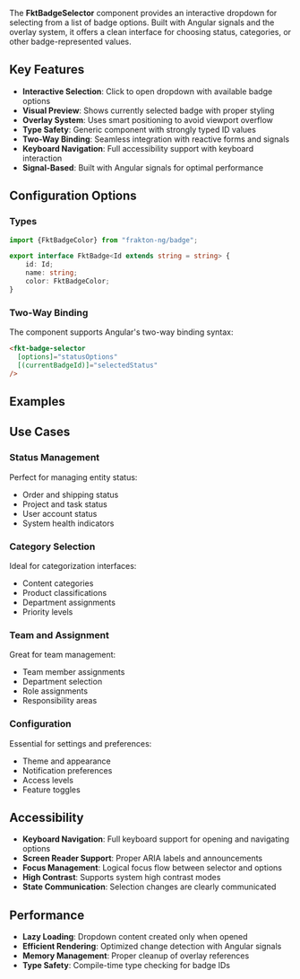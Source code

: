 
<Meta of={fktBadgeSelectorStories}/>

The **FktBadgeSelector** component provides an interactive dropdown for selecting from a list of badge options. Built with Angular signals and the overlay system, it offers a clean interface for choosing status, categories, or other badge-represented values.

## Key Features

- **Interactive Selection**: Click to open dropdown with available badge options
- **Visual Preview**: Shows currently selected badge with proper styling
- **Overlay System**: Uses smart positioning to avoid viewport overflow
- **Type Safety**: Generic component with strongly typed ID values
- **Two-Way Binding**: Seamless integration with reactive forms and signals
- **Keyboard Navigation**: Full accessibility support with keyboard interaction
- **Signal-Based**: Built with Angular signals for optimal performance

## Configuration Options

<ArgTypes />

### Types
```ts
import {FktBadgeColor} from "frakton-ng/badge";

export interface FktBadge<Id extends string = string> {
	id: Id;
	name: string;
	color: FktBadgeColor;
}
```

### Two-Way Binding
The component supports Angular's two-way binding syntax:
```html
<fkt-badge-selector
  [options]="statusOptions"
  [(currentBadgeId)]="selectedStatus"
/>
```

## Examples

<StoryDoc of={fktBadgeSelectorStories.Preview}/>
<StoryDoc of={fktBadgeSelectorStories.OrderStatus} code={rawExamples.orderStatusExample}/>
<StoryDoc of={fktBadgeSelectorStories.Priority} code={rawExamples.priorityExample}/>
<StoryDoc of={fktBadgeSelectorStories.ProjectStatus}/>
<StoryDoc of={fktBadgeSelectorStories.UserStatus}/>
<StoryDoc of={fktBadgeSelectorStories.TeamAssignment}/>
<StoryDoc of={fktBadgeSelectorStories.Category}/>


## Use Cases

### Status Management
Perfect for managing entity status:
- Order and shipping status
- Project and task status
- User account status
- System health indicators

### Category Selection
Ideal for categorization interfaces:
- Content categories
- Product classifications
- Department assignments
- Priority levels

### Team and Assignment
Great for team management:
- Team member assignments
- Department selection
- Role assignments
- Responsibility areas

### Configuration
Essential for settings and preferences:
- Theme and appearance
- Notification preferences
- Access levels
- Feature toggles

## Accessibility

- **Keyboard Navigation**: Full keyboard support for opening and navigating options
- **Screen Reader Support**: Proper ARIA labels and announcements
- **Focus Management**: Logical focus flow between selector and options
- **High Contrast**: Supports system high contrast modes
- **State Communication**: Selection changes are clearly communicated

## Performance

- **Lazy Loading**: Dropdown content created only when opened
- **Efficient Rendering**: Optimized change detection with Angular signals
- **Memory Management**: Proper cleanup of overlay references
- **Type Safety**: Compile-time type checking for badge IDs
